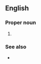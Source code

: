 ==English==

===Proper noun===
{{en-proper noun}}

# {{context|military|US|lang=en}} {{initialism of|{{w|Uniform Code of Military Justice}}|lang=en}}

===See also===
* {{pedialite}}